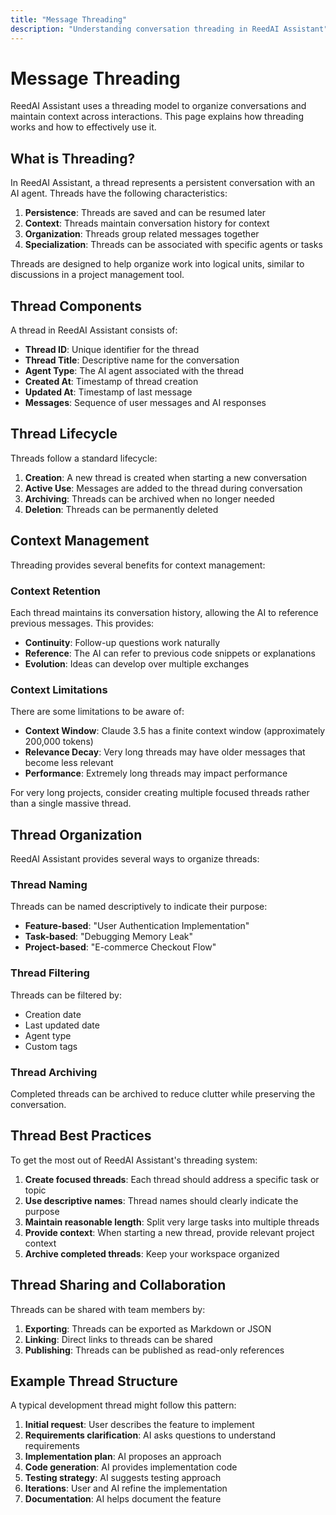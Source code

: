 ```yaml
---
title: "Message Threading"
description: "Understanding conversation threading in ReedAI Assistant"
---
```


# Message Threading

ReedAI Assistant uses a threading model to organize conversations and maintain context across interactions. This page explains how threading works and how to effectively use it.

## What is Threading?

In ReedAI Assistant, a thread represents a persistent conversation with an AI agent. Threads have the following characteristics:

1. **Persistence**: Threads are saved and can be resumed later
2. **Context**: Threads maintain conversation history for context
3. **Organization**: Threads group related messages together
4. **Specialization**: Threads can be associated with specific agents or tasks

<Note>
  Threads are designed to help organize work into logical units, similar to
  discussions in a project management tool.
</Note>

## Thread Components

A thread in ReedAI Assistant consists of:

- **Thread ID**: Unique identifier for the thread
- **Thread Title**: Descriptive name for the conversation
- **Agent Type**: The AI agent associated with the thread
- **Created At**: Timestamp of thread creation
- **Updated At**: Timestamp of last message
- **Messages**: Sequence of user messages and AI responses

## Thread Lifecycle

Threads follow a standard lifecycle:

1. **Creation**: A new thread is created when starting a new conversation
2. **Active Use**: Messages are added to the thread during conversation
3. **Archiving**: Threads can be archived when no longer needed
4. **Deletion**: Threads can be permanently deleted

## Context Management

Threading provides several benefits for context management:

### Context Retention

Each thread maintains its conversation history, allowing the AI to reference previous messages. This provides:

- **Continuity**: Follow-up questions work naturally
- **Reference**: The AI can refer to previous code snippets or explanations
- **Evolution**: Ideas can develop over multiple exchanges

### Context Limitations

There are some limitations to be aware of:

- **Context Window**: Claude 3.5 has a finite context window (approximately 200,000 tokens)
- **Relevance Decay**: Very long threads may have older messages that become less relevant
- **Performance**: Extremely long threads may impact performance

<Warning>
  For very long projects, consider creating multiple focused threads rather than
  a single massive thread.
</Warning>

## Thread Organization

ReedAI Assistant provides several ways to organize threads:

### Thread Naming

Threads can be named descriptively to indicate their purpose:

- **Feature-based**: "User Authentication Implementation"
- **Task-based**: "Debugging Memory Leak"
- **Project-based**: "E-commerce Checkout Flow"

### Thread Filtering

Threads can be filtered by:

- Creation date
- Last updated date
- Agent type
- Custom tags

### Thread Archiving

Completed threads can be archived to reduce clutter while preserving the conversation.

## Thread Best Practices

To get the most out of ReedAI Assistant's threading system:

1. **Create focused threads**: Each thread should address a specific task or topic
2. **Use descriptive names**: Thread names should clearly indicate the purpose
3. **Maintain reasonable length**: Split very large tasks into multiple threads
4. **Provide context**: When starting a new thread, provide relevant project context
5. **Archive completed threads**: Keep your workspace organized

## Thread Sharing and Collaboration

Threads can be shared with team members by:

1. **Exporting**: Threads can be exported as Markdown or JSON
2. **Linking**: Direct links to threads can be shared
3. **Publishing**: Threads can be published as read-only references

## Example Thread Structure

A typical development thread might follow this pattern:

1. **Initial request**: User describes the feature to implement
2. **Requirements clarification**: AI asks questions to understand requirements
3. **Implementation plan**: AI proposes an approach
4. **Code generation**: AI provides implementation code
5. **Testing strategy**: AI suggests testing approach
6. **Iterations**: User and AI refine the implementation
7. **Documentation**: AI helps document the feature
